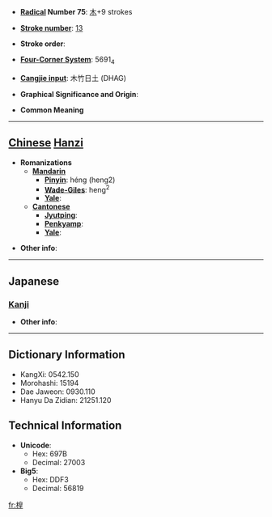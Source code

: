 * '''[[Wiktionary:Chinese radical index| Radical]] Number 75''': [[Wiktionary:Chinese radical index 木|木]]+9 strokes

* '''[[Wiktionary:Chinese total strokes index|Stroke number]]''': [[Wiktionary:Chinese total strokes index 13|13]]

* '''Stroke order''': 

* '''[[Wiktionary:Chinese four corner index|Four-Corner System]]''': 5691<sub>4</sub>

* '''[[Wiktionary:Chinese Cangjie index|Cangjie input]]''': 木竹日土 (DHAG)

* '''Graphical Significance and Origin''': 

* '''Common Meaning'''

----

== [[Chinese]] [[Hanzi]] ==

* '''Romanizations'''
** '''[[Mandarin]]'''
*** '''[[Pinyin]]''': héng (heng2)
*** '''[[Wade-Giles]]''': heng<sup>2</sup>
*** '''[[Yale]]''': 
** '''[[Cantonese]]'''
*** '''[[Jyutping]]''':
*** '''[[Penkyamp]]''': 
*** '''[[Yale]]''': 

* '''Other info''': 

----

==Japanese==
===[[Kanji]]===
{{kanji|on readings=[[こう]] (kō), [[おう]] (ō)
|kun readings=[[はたざお]] (hatazao)
}}

* '''Other info''':  

----

== Dictionary Information ==

* KangXi: 0542.150
* Morohashi: 15194
* Dae Jaweon: 0930.110
* Hanyu Da Zidian: 21251.120

== Technical Information ==

* '''Unicode''':
** Hex: 697B
** Decimal: 27003
* '''Big5''':
** Hex: DDF3
** Decimal: 56819

[[fr:楻]]